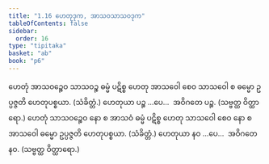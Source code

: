```yaml
---
title: "1.16 ဟေတုဒုက, အာသဝသာသဝဒုက"
tableOfContents: false
sidebar:
  order: 16
type: "tipitaka"
basket: "ab"
book: "p6"
---
```



<DynamicBreadcrumb />

<Division number="38" book="p6" e="ch" v="39" p="48">

<Paragraph number="111" book="p6">
ဟေတုံ အာသဝဉ္စေဝ သာသဝဉ္စ ဓမ္မံ ပဋိစ္စ ဟေတု အာသဝေါ စေဝ သာသဝေါ စ ဓမ္မော ဥပ္ပဇ္ဇတိ ဟေတုပစ္စယာ. (သံခိတ္တံ.)
</Paragraph>

<Paragraph number="112" book="p6">
ဟေတုယာ ပဉ္စ …ပေ…  အဝိဂတေ ပဉ္စ. (သဗ္ဗတ္ထ ဝိတ္ထာရော.)
</Paragraph>

</Division>
<Division number="39" book="p6" e="ch" v="39" p="48">

<Paragraph number="113" book="p6">
ဟေတုံ သာသဝဉ္စေဝ နော စ အာသဝံ ဓမ္မံ ပဋိစ္စ ဟေတု သာသဝေါ စေဝ နော စ အာသဝေါ ဓမ္မော ဥပ္ပဇ္ဇတိ ဟေတုပစ္စယာ. (သံခိတ္တံ.)
</Paragraph>

<Paragraph number="114" book="p6">
ဟေတုယာ နဝ …ပေ…  အဝိဂတေ နဝ. (သဗ္ဗတ္ထ ဝိတ္ထာရော.)
</Paragraph>
</Division>